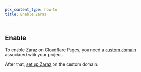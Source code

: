 ```yaml
---
pcx_content_type: how-to
title: Enable Zaraz

---
```



<Render file="zaraz-definition" product="zaraz" />

## Enable

To enable Zaraz on Cloudflare Pages, you need a [custom domain](/pages/configuration/custom-domains/) associated with your project.

After that, [set up Zaraz](/zaraz/get-started/) on the custom domain.
